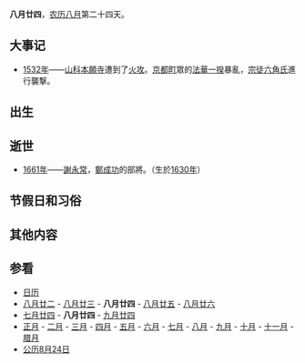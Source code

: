 {{Lunar08Calendar}}
'''八月廿四'''，[[农历|农历]][[八月_(农历)|八月]]第二十四天。

== 大事记 ==
*[[1532年|1532年]]——[[山科本願寺|山科本願寺]]遭到了[[火攻|火攻]]。[[京都町|京都町]]眾的[[法華一揆|法華一揆]]暴亂，[[宗徒|宗徒]][[六角氏|六角氏]]進行襲撃。

==出生==

==逝世==
*[[1661年|1661年]]——[[謝永常|謝永常]]，[[鄭成功|鄭成功]]的部將。（生於[[1630年|1630年]]）

==节假日和习俗==

==其他内容==

==参看==
*[[历史上的今天|日历]]
*[[八月廿二|八月廿二]] - [[八月廿三|八月廿三]] - '''八月廿四''' - [[八月廿五|八月廿五]] - [[八月廿六|八月廿六]]
*[[七月廿四|七月廿四]] - '''八月廿四''' - [[九月廿四|九月廿四]]
*[[正月|正月]] - [[二月_(农历)|二月]] - [[三月_(农历)|三月]] - [[四月_(农历)|四月]] - [[五月_(农历)|五月]] - [[六月_(农历)|六月]] - [[七月_(农历)|七月]] - [[八月_(农历)|八月]] - [[九月_(农历)|九月]] - [[十月_(农历)|十月]] - [[十一月_(农历)|十一月]] - [[腊月|腊月]]
*[[公历|公历]][[8月24日|8月24日]]